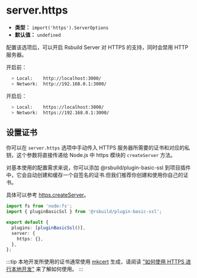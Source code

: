 # server.https

- **类型：** `import('https').ServerOptions`
- **默认值：** `undefined`

配置该选项后，可以开启 Rsbuild Server 对 HTTPS 的支持，同时会禁用 HTTP 服务器。

开启前：

```bash
  > Local:    http://localhost:3000/
  > Network:  http://192.168.0.1:3000/
```

开启后：

```bash
  > Local:    https://localhost:3000/
  > Network:  https://192.168.0.1:3000/
```

## 设置证书

你可以在 `server.https` 选项中手动传入 HTTPS 服务器所需要的证书和对应的私钥，这个参数将直接传递给 Node.js 中 https 模块的 `createServer` 方法。

对基本使用的配置需求来说，你可以添加 @rsbuild/plugin-basic-ssl 到项目插件中，它会自动创建和缓存一个自签名的证书.但我们推荐你创建和使用你自己的证书。

具体可以参考 [https.createServer](https://nodejs.org/api/https.html#https_https_createserver_options_requestlistener)。

```ts
import fs from 'node:fs';
import { pluginBasicSsl } from '@rsbuild/plugin-basic-ssl';

export default {
  plugins: [pluginBasicSsl()],
  server: {
    https: {},
  },
};
```

:::tip
本地开发所使用的证书通常使用 [mkcert](https://github.com/FiloSottile/mkcert) 生成，请阅读 ["如何使用 HTTPS 进行本地开发"](https://web.dev/articles/how-to-use-local-https?hl=zh-cn) 来了解如何使用。
:::
